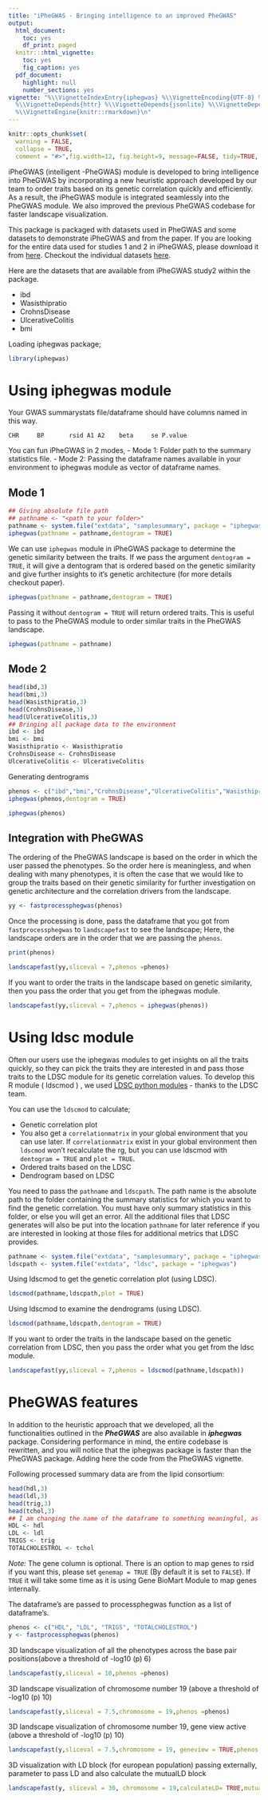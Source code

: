 ```yaml
---
title: "iPheGWAS - Bringing intelligence to an improved PheGWAS"
output:
  html_document:
    toc: yes
    df_print: paged
  knitr:::html_vignette:
    toc: yes
    fig_caption: yes
  pdf_document:
    highlight: null
    number_sections: yes
vignette: "%\\VignetteIndexEntry{iphegwas} %\\VignetteEncoding{UTF-8} %\\VignetteDepends{dplyr}
  %\\VignetteDepends{httr} %\\VignetteDepends{jsonlite} %\\VignetteDepends{xml2} %\\VignetteDepends{stringr}
  %\\VignetteEngine{knitr::rmarkdown}\n"
---
```


```r
knitr::opts_chunk$set(
  warning = FALSE,
  collapse = TRUE,
  comment = "#>",fig.width=12, fig.height=9, message=FALSE, tidy=TRUE, dpi=75)
```

iPheGWAS (intelligent -PheGWAS) module is developed to bring intelligence into PheGWAS by incorporating a new heuristic approach developed by our team to order traits based on its genetic correlation quickly and efficiently. As a result, the iPheGWAS module is integrated seamlessly into the PheGWAS module. We also improved the previous PheGWAS codebase for faster landscape visualization.

This package is packaged with datasets used in PheGWAS and some datasets to demonstrate iPheGWAS and from the paper. If you are looking for the entire data used for studies 1 and 2 in iPheGWAS, please download it from [here](https://drive.google.com/drive/folders/1975iMOimOQ1GyzxpIBYLG41tXnBOG03y?usp=sharing). Checkout the individual datasets [here](https://drive.google.com/drive/folders/1_tCKT8yOtMsjkc_O8G0AQoEFA2HqX-gp?usp=sharing).

Here are the datasets that are available from iPheGWAS study2 within the package.

- ibd
- Wasisthipratio
- CrohnsDisease
- UlcerativeColitis
- bmi

Loading iphegwas package;

```r
library(iphegwas)
```

# Using iphegwas module

Your GWAS summarystats file/dataframe should have columns named in this way.

```
CHR     BP       rsid A1 A2    beta     se P.value
```

You can fun iPheGWAS in 2 modes, 
- Mode 1: Folder path to the summary statistics file.
- Mode 2: Passing the dataframe names available in your environment to iphegwas module as vector of dataframe names.

## Mode 1

```r
## Giving absolute file path
## pathname <- "<path to your folder>"
pathname <- system.file("extdata", "samplesummary", package = "iphegwas")
iphegwas(pathname = pathname,dentogram = TRUE)
```

We can use `iphegwas` module in iPheGWAS package to determine the genetic similarity between the traits. If we pass the argument `dentogram = TRUE`, it will give a dentogram that is ordered based on the genetic similarity and give further insights to it's genetic architecture (for more details checkout paper).

```r
iphegwas(pathname = pathname,dentogram = TRUE)
```

Passing it without `dentogram = TRUE` will return ordered traits. This is useful to pass to the PheGWAS module to order similar traits in the PheGWAS landscape.

```r
iphegwas(pathname = pathname)
```

## Mode 2

```r
head(ibd,3)
head(bmi,3)
head(Wasisthipratio,3)
head(CrohnsDisease,3)
head(UlcerativeColitis,3)
## Bringing all package data to the environment
ibd <- ibd
bmi <- bmi
Wasisthipratio <- Wasisthipratio
CrohnsDisease <- CrohnsDisease
UlcerativeColitis <- UlcerativeColitis
```

Generating dentrograms

```r
phenos <- c("ibd","bmi","CrohnsDisease","UlcerativeColitis","Wasisthipratio")
iphegwas(phenos,dentogram = TRUE)
```

```r
iphegwas(phenos)
```

## Integration with PheGWAS

The ordering of the PheGWAS landscape is based on the order in which the user passed the phenotypes. So the order here is meaningless, and when dealing with many phenotypes, it is often the case that we would like to group the traits based on their genetic similarity for further investigation on genetic architecture and the correlation drivers from the landscape. 

```r
yy <- fastprocessphegwas(phenos)
```

Once the processing is done, pass the dataframe that you got from `fastprocessphegwas` to `landscapefast` to see the landscape; Here, the landscape orders are in the order that we are passing the `phenos`.

```r
print(phenos)
```

```r
landscapefast(yy,sliceval = 7,phenos =phenos)
```

If you want to order the traits in the landscape based on genetic similarity, then you pass the order that you get from the iphegwas module.

```r
landscapefast(yy,sliceval = 7,phenos = iphegwas(phenos))
```


# Using ldsc module

Often our users use the iphegwas modules to get insights on all the traits quickly, so they can pick the traits they are interested in and pass those traits to the LDSC module for its genetic correlation values. To develop this R module ( ldscmod ) , we used [LDSC python modules](https://github.com/bulik/ldsc) - thanks to the LDSC team.

You can use the `ldscmod` to calculate;

- Genetic correlation plot
- You also get a `correlationmatrix` in your global environment that you can use later. If `correlationmatrix` exist in your global environment then `ldscmod` won't recalculate the rg, but you can use ldscmod with `dentogram = TRUE` and `plot = TRUE`.
- Ordered traits based on the LDSC
- Dendrogram based on LDSC

You need to pass the `pathname` and `ldscpath`. The path name is the absolute path to the folder containing the summary statistics for which you want to find the genetic correlation. You must have only summary statistics in this folder, or else you will get an error. All the additional files that LDSC generates will also be put into the location `pathname` for later reference if you are interested in looking at those files for additional metrics that LDSC provides.

```r
pathname <- system.file("extdata", "samplesummary", package = "iphegwas")
ldscpath <- system.file("extdata", "ldsc", package = "iphegwas")
```

Using ldscmod to get the genetic correlation plot (using LDSC). 

```r
ldscmod(pathname,ldscpath,plot = TRUE)
```

Using ldscmod to examine the dendrograms (using LDSC). 

```r
ldscmod(pathname,ldscpath,dentogram = TRUE)
```

If you want to order the traits in the landscape based on the genetic correlation from LDSC, then you pass the order what you get from the ldsc module.

```r
landscapefast(yy,sliceval = 7,phenos = ldscmod(pathname,ldscpath))
```

# PheGWAS features

In addition to the heuristic approach that we developed, all the functionalities outlined in the ***PheGWAS*** are also available in ***iphegwas*** package. Considering performance in mind, the entire codebase is rewritten, and you will notice that the iphegwas package is faster than the PheGWAS package. Adding here the code from the PheGWAS vignette.

Following processed summary data are from the lipid consortium:

```r
head(hdl,3)
head(ldl,3)
head(trig,3)
head(tchol,3)
## I am changing the name of the dataframe to something meaningful, as the name of the dataframe will be used as phenotype names in the landscape. This also bring all package data to the environment.
HDL <- hdl
LDL <- ldl
TRIGS <- trig
TOTALCHOLESTROL <- tchol
```

_Note:_ The gene column is optional. There is an option to map genes to rsid if you want this, please set `genemap = TRUE` (By default it is set to `FALSE`). If `TRUE` it will take some time as it is using Gene BioMart Module to map genes internally.

The dataframe’s are passed to processphegwas function as a list of dataframe’s.

```r
phenos <- c("HDL", "LDL", "TRIGS", "TOTALCHOLESTROL")
y <- fastprocessphegwas(phenos)
```

3D landscape visualization of all the phenotypes across the base pair positions(above a threshold of -log10 (p) 6)

```r
landscapefast(y,sliceval = 10,phenos =phenos)
```

3D landscape visualization of chromosome number 19 (above a threshold of -log10 (p) 10)

```r
landscapefast(y,sliceval = 7.5,chromosome = 19,phenos =phenos)
```

3D landscape visualization of chromosome number 19, gene view active  (above a threshold of -log10 (p) 10)

```r
landscapefast(y,sliceval = 7.5,chromosome = 19, geneview = TRUE,phenos =phenos)
```

3D visualization with LD block (for european population) passing externally, parameter to pass LD and also calculate the mutualLD block

```r
landscapefast(y, sliceval = 30, chromosome = 19,calculateLD= TRUE,mutualLD = TRUE,phenos =phenos)
```
